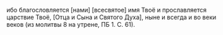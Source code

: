 ибо благословляется [нами] [всесвятое] имя Твоё и прославляется царствие Твоё, [Отца и Сына и Святого Духа], ныне и всегда и во веки веков (из молитвы 8 на утрене, ПБ 1. С. 61).
